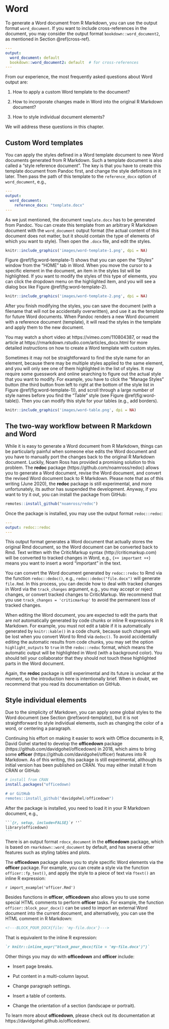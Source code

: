 # Word

To generate a Word document from R Markdown, you can use the output format `word_document`. If you want to include cross-references in the document, you may consider the output format `bookdown::word_document2`, as mentioned in Section \@ref(cross-ref).

```yaml
---
output:
  word_document: default
  bookdown::word_document2: default  # for cross-references
---
```

From our experience, the most frequently asked questions about Word output are:

1. How to apply a custom Word template to the document?

1. How to incorporate changes made in Word into the original R Markdown document?

1. How to style individual document elements?

We will address these questions in this chapter.

## Custom Word templates {#word-template}

You can apply the styles defined in a Word template document to new Word documents generated from R Markdown. Such a template document is also called a "style reference document". The key is that you have to create this template document from Pandoc first, and change the style definitions in it later. Then pass the path of this template to the `reference_docx` option of `word_document`, e.g.,

```yaml
---
output:
  word_document:
    reference_docx: "template.docx"
---
```

As we just mentioned, the document `template.docx` has to be generated from Pandoc. You can create this template from an arbitrary R Markdown document with the `word_document` output format (the actual content of this document does not matter, but it should contain the type of elements of which you want to style). Then open the `.docx` file, and edit the styles.

```r
knitr::include_graphics('images/word-template-1.png', dpi = NA)
```

Figure \@ref(fig:word-template-1) shows that you can open the "Styles" window from the "HOME" tab in Word. When you move the cursor to a specific element in the document, an item in the styles list will be highlighted. If you want to modify the styles of this type of elements, you can click the dropdown menu on the highlighted item, and you will see a dialog box like Figure \@ref(fig:word-template-2).

```r
knitr::include_graphics('images/word-template-2.png', dpi = NA)
```

After you finish modifying the styles, you can save the document (with a filename that will not be accidentally overwritten), and use it as the template for future Word documents. When Pandoc renders a new Word document with a reference document (template), it will read the styles in the template and apply them to the new document.

You may watch a short video at https://vimeo.com/110804387, or read the article at https://rmarkdown.rstudio.com/articles_docx.html for more detailed instructions on how to create a Word template with custom styles.

Sometimes it may not be straightforward to find the style name for an element, because there may be multiple styles applied to the same element, and you will only see one of them highlighted in the list of styles. It may require some guesswork and online searching to figure out the actual style that you want to modify. For example, you have to click the "Manage Styles" button (the third button from left to right at the bottom of the style list in Figure \@ref(fig:word-template-1)), and scroll through a large number of style names before you find the "Table" style (see Figure \@ref(fig:word-table)). Then you can modify this style for your tables (e.g., add borders).

```r
knitr::include_graphics('images/word-table.png', dpi = NA)
```

## The two-way workflow between R Markdown and Word {#word-redoc}

While it is easy to generate a Word document from R Markdown, things can be particularly painful when someone else edits the Word document and you have to manually port the changes back to the original R Markdown document. Luckily, Noam Ross has provided a promising solution to this problem. The **redoc** package (https://github.com/noamross/redoc) allows you to generate a Word document, revise the Word document, and convert the revised Word document back to R Markdown. Please note that as of this writing (June 2020), the **redoc** package is still experimental, and more unfortunately, its author has suspended the development. Anyway, if you want to try it out, you can install the package from GitHub:

```r
remotes::install_github("noamross/redoc")
```

Once the package is installed, you may use the output format `redoc::redoc`:

```yaml
---
output: redoc::redoc
---
```

This output format generates a Word document that actually stores the original Rmd document, so the Word document can be converted back to Rmd. Text written with the CriticMarkup syntax (http://criticmarkup.com) will be converted to tracked changes in Word, e.g., `{++ important ++}` means you want to insert a word "important" in the text.

You can convert the Word document generated by `redoc::redoc` to Rmd via the function `redoc::dedoc()`, e.g., `redoc::dedoc("file.docx")` will generate `file.Rmd`. In this process, you can decide how to deal with tracked changes in Word via the `track_changes` argument, e.g., you may accept or reject changes, or convert tracked changes to CriticMarkup. We recommend that you use `track_changes = 'criticmarkup'` to avoid the permanent loss of tracked changes.

When editing the Word document, you are expected to edit the parts that are _not_ automatically generated by code chunks or inline R expressions in R Markdown. For example, you must not edit a table if it is automatically generated by `knitr::kable()` in a code chunk, because such changes will be lost when you convert Word to Rmd via `dedoc()`. To avoid accidentally editing the automatic results from code chunks, you may set the option `highlight_outputs` to `true` in the `redoc::redoc` format, which means the automatic output will be highlighted in Word (with a background color). You should tell your collaborator that they should not touch these highlighted parts in the Word document.

Again, the **redoc** package is still experimental and its future is unclear at the moment, so the introduction here is intentionally brief. When in doubt, we recommend that you read its documentation on GitHub.

## Style individual elements {#word-officedown}

Due to the simplicity of Markdown, you can apply some global styles to the Word document (see Section \@ref(word-template)), but it is not straightforward to style individual elements, such as changing the color of a word, or centering a paragraph.

Continuing his effort on making it easier to work with Office documents in R, David Gohel started to develop the **officedown** package (https://github.com/davidgohel/officedown) in 2018, which aims to bring some **officer** (https://github.com/davidgohel/officer) features into R Markdown. As of this writing, this package is still experimental, although its initial version has been published on CRAN. You may either install it from CRAN or GitHub:

```r
# install from CRAN
install.packages("officedown)

# or GitHub
remotes::install_github("davidgohel/officedown")
```

After the package is installed, you need to load it in your R Markdown document, e.g.,

````md
```{r, setup, include=FALSE}`r ''`
library(officedown)
```
````

There is an output format `rdocx_document` in the **officedown** package, which is based on `rmarkdown::word_document` by default, and has several other features such as styling tables and plots.

The **officedown** package allows you to style specific Word elements via the **officer** package. For example, you can create a style via the function `officer::fp_text()`, and apply the style to a piece of text via `ftext()` an inline R expression:

`r import_example('officer.Rmd')`

Besides functions in **officer**, **officedown** also allows you to use some special HTML comments to perform **officer** tasks. For example, the function `officer::block_pour_docx()` can be used to import an external Word document into the current document, and alternatively, you can use the HTML comment in R Markdown:

```html
<!---BLOCK_POUR_DOCX{file: 'my-file.docx'}--->
```

That is equivalent to the inline R expression:

```md
`r knitr::inline_expr("block_pour_docx(file = 'my-file.docx')")`
```

Other things you may do with **officedown** and **officer** include:

- Insert page breaks.

- Put content in a multi-column layout.

- Change paragraph settings.

- Insert a table of contents.

- Change the orientation of a section (landscape or portrait).

To learn more about **officedown**, please check out its documentation at https://davidgohel.github.io/officedown/.
